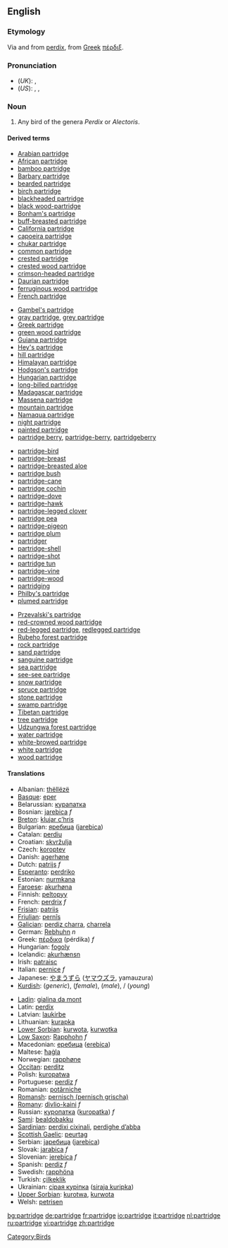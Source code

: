 ==English==
===Etymology===
Via {{ME.}} and {{OF.}} from {{L.}} [[perdix]], from [[Greek]] [[πέρδιξ]].

===Pronunciation===
*(''UK''): {{IPA|/ˈpɑːtrɪʤ/}}, {{SAMPA|/"pA:trIdZ/}}
*(''US''): {{AHD|pärʹtrĭj}}, {{IPA|/ˈpɑrtrɪʤ/}}, {{SAMPA|/"pArtrIdZ/}}

===Noun===
{{en-noun|pl2=partridge}}
{{wikipedia}}
# Any bird of the genera ''Perdix'' or ''Alectoris''.

====Derived terms====
{{top4}}
*[[Arabian partridge]]
*[[African partridge]]
*[[bamboo partridge]]
*[[Barbary partridge]]
*[[bearded partridge]]
*[[birch partridge]]
*[[blackheaded partridge]]
*[[black wood-partridge]]
*[[Bonham's partridge]]
*[[buff-breasted partridge]]
*[[California partridge]]
*[[capoeira partridge]]
*[[chukar partridge]]
*[[common partridge]]
*[[crested partridge]]
*[[crested wood partridge]]
*[[crimson-headed partridge]]
*[[Daurian partridge]]
*[[ferruginous wood partridge]]
*[[French partridge]]
{{mid4}}
*[[Gambel's partridge]]
*[[gray partridge]], [[grey partridge]]
*[[Greek partridge]]
*[[green wood partridge]]
*[[Guiana partridge]]
*[[Hey's partridge]]
*[[hill partridge]]
*[[Himalayan partridge]]
*[[Hodgson's partridge]]
*[[Hungarian partridge]]
*[[long-billed partridge]]
*[[Madagascar partridge]]
*[[Massena partridge]]
*[[mountain partridge]]
*[[Namaqua partridge]]
*[[night partridge]]
*[[painted partridge]]
*[[partridge berry]], [[partridge-berry]], [[partridgeberry]]
{{mid4}}
*[[partridge-bird]]
*[[partridge-breast]]
*[[partridge-breasted aloe]]
*[[partridge bush]]
*[[partridge-cane]]
*[[partridge cochin]]
*[[partridge-dove]]
*[[partridge-hawk]]
*[[partridge-legged clover]]
*[[partridge pea]]
*[[partridge-pigeon]]
*[[partridge plum]]
*[[partridger]]
*[[partridge-shell]]
*[[partridge-shot]]
*[[partridge tun]]
*[[partridge-vine]]
*[[partridge-wood]]
*[[partridging]]
*[[Philby's partridge]]
*[[plumed partridge]]
{{mid4}}
*[[Przevalski's partridge]]
*[[red-crowned wood partridge]]
*[[red-legged partridge]], [[redlegged partridge]]
*[[Rubeho forest partridge]]
*[[rock partridge]]
*[[sand partridge]]
*[[sanguine partridge]]
*[[sea partridge]]
*[[see-see partridge]]
*[[snow partridge]]
*[[spruce partridge]]
*[[stone partridge]]
*[[swamp partridge]]
*[[Tibetan partridge]]
*[[tree partridge]]
*[[Udzungwa forest partridge]]
*[[water partridge]]
*[[white-browed partridge]]
*[[white partridge]]
*[[wood partridge]]
{{bottom}}

====Translations====
{{top}}
*Albanian: [[thëllëzë]]
*[[Basque]]: [[eper]]
*Belarussian: [[курапатка]]
*Bosnian: [[jarebica]] ''f''
*[[Breton]]: [[klujar c’hris]]
*Bulgarian: [[яребица]] ([[jarebica]])
*Catalan: [[perdiu]]
*Croatian: [[skvržulja]]
*Czech: [[koroptev]]
*Danish: [[agerhøne]]
*Dutch: [[patrijs]] ''f''
*[[Esperanto]]: [[perdriko]]
*Estonian: [[nurmkana]]
*[[Faroese]]: [[akurhøna]]
*Finnish: [[peltopyy]]
*French: [[perdrix]] ''f''
*[[Frisian]]: [[patriis]]
*[[Friulian]]: [[pernîs]]
*[[Galician]]: [[perdiz charra]], [[charrela]]
*German: [[Rebhuhn]] ''n''
*Greek: [[πέρδικα]] (pérdika) ''f''
*Hungarian: [[fogoly]]
*Icelandic: [[akurhænsn]]
*Irish: [[patraisc]]
*Italian: [[pernice]] ''f''
*Japanese: [[やまうずら]] ([[ヤマウズラ]], yamauzura)
*[[Kurdish]]: {{trad|ku|kew}} {{m}} (''generic''), {{trad|ku|mêkew}} {{f}} (''female''), {{trad|ku|nêrekew}} {{m}} (''male''), {{trad|ku|çêlekew}} {{m}} / {{f}} (''young'')
{{mid}}
*[[Ladin]]: [[gialina da mont]]
*Latin: [[perdix]]
*Latvian: [[laukirbe]]
*Lithuanian: [[kurapka]]
*[[Lower Sorbian]]: [[kurwota]], [[kurwotka]]
*[[Low Saxon]]: [[Rapphohn]] ''f''
*Macedonian: [[еребица]] ([[erebica]])
*Maltese: [[ħaġla]]
*Norwegian: [[rapphøne]]
*[[Occitan]]: [[perditz]]
*Polish: [[kuropatwa]] '' ''
*Portuguese: [[perdiz]] ''f''
*Romanian: [[potârniche]]
*[[Romansh]]: [[pernisch (pernisch grischa)]]
*[[Romany]]: [[divlio-kaini]] ''f''
*Russian: [[куропатка]] ([[kuropatka]]) ''f''
*[[Sami]]: [[bealdobakku]]
*[[Sardinian]]: [[perdixi cixinali]], [[perdighe d’abba]]
*[[Scottish Gaelic]]: [[peurtag]]
*Serbian: [[jаребица]] ([[jarebica]])
*Slovak: [[jarabica]] ''f''
*Slovenian: [[jerebica]] ''f''
*Spanish: [[perdiz]] ''f''
*Swedish: [[rapphöna]]
*Turkish: [[çilkeklik]]
*Ukrainian: [[сiрая курiпка]] ([[siraja kuripka]])
*[[Upper Sorbian]]: [[kurotwa]], [[kurwota]]
*Welsh: [[petrisen]]
{{bottom}}

[[Category:Birds]]

[[bg:partridge]]
[[de:partridge]]
[[fr:partridge]]
[[io:partridge]]
[[it:partridge]]
[[nl:partridge]]
[[ru:partridge]]
[[vi:partridge]]
[[zh:partridge]]